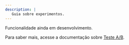 ```yaml
---
description: |
   Guia sobre experimentos.
---
```


Funcionalidade ainda em desenvolvimento.

Para saber mais, acesse a documentação sobre
[Teste A/B](https://deco.cx/docs/pt/developing-capabilities/apps/ab-test).
